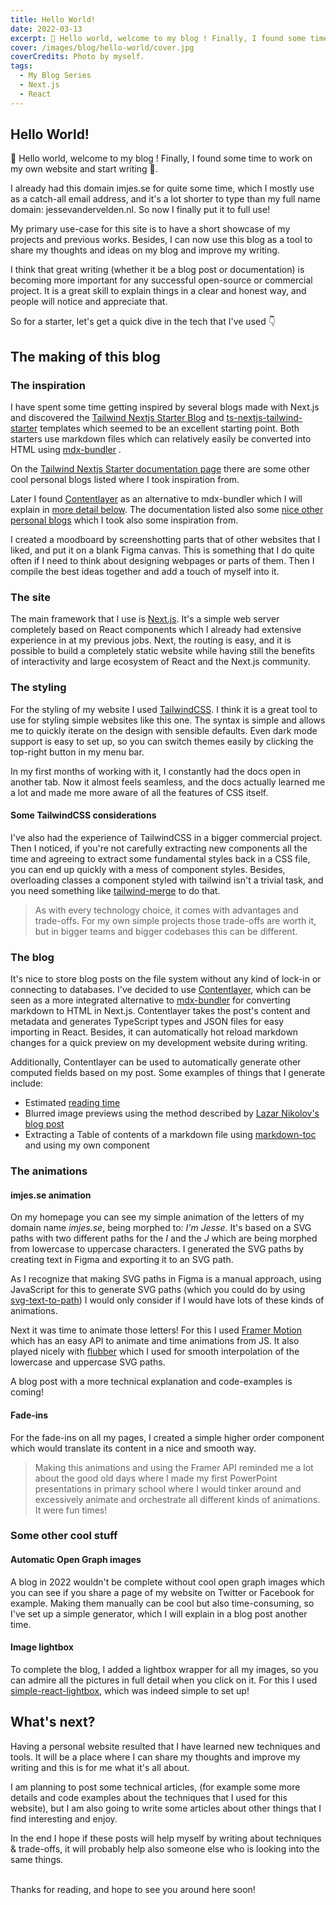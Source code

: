 ```yaml
---
title: Hello World!
date: 2022-03-13
excerpt: 👋 Hello world, welcome to my blog ! Finally, I found some time to work on my own website and start writing 📝.
cover: /images/blog/hello-world/cover.jpg
coverCredits: Photo by myself.
tags:
  - My Blog Series
  - Next.js
  - React
---
```


## Hello World!

👋 Hello world, welcome to my blog ! Finally, I found some time to work on my own website and start writing 📝.

I already had this domain imjes.se for quite some time, which I mostly use as a catch-all email address,
and it's a lot shorter to type than my full name domain: jessevandervelden.nl. So now I finally put it to full use!

My primary use-case for this site is to have a short showcase of my projects and previous works. Besides, I can now use this blog as
a tool to share my thoughts and ideas on my blog and improve my writing.

I think that great writing (whether it be a blog post or documentation) is becoming more important
for any successful open-source or commercial project. It is a great skill to explain things in a clear and honest way,
and people will notice and appreciate that.

So for a starter, let's get a quick dive in the tech that I've used 👇


## The making of this blog
### The inspiration
I have spent some time getting inspired by several blogs made with Next.js and discovered the
[Tailwind Nextjs Starter Blog](https://github.com/timlrx/tailwind-nextjs-starter-blog)
and [ts-nextjs-tailwind-starter](https://github.com/theodorusclarence/ts-nextjs-tailwind-starter) templates which seemed
to be an excellent starting point.
Both starters use markdown files which can relatively easily be converted into HTML using [mdx-bundler](https://github.com/kentcdodds/mdx-bundler) .

On the [Tailwind Nextjs Starter documentation page](https://github.com/timlrx/tailwind-nextjs-starter-blog#examples)
there are some other cool personal blogs listed where I took inspiration from.

Later I found [Contentlayer](https://github.com/contentlayerdev/contentlayer) as an alternative to mdx-bundler which I
will explain in [more detail below](#the-blog). The documentation listed also some [nice other personal blogs](https://github.com/contentlayerdev/contentlayer#who-is-using-contentlayer)
which I took also some inspiration from.

I created a moodboard by screenshotting parts that of other websites that I liked, and put it on a blank Figma canvas.
This is something that I do quite often if I need to think about designing webpages or parts of them. Then I compile the
best ideas together and add a touch of myself into it.




### The site
The main framework that I use is [Next.js](https://nextjs.org/). It's a simple web server completely based on React components
which I already had extensive experience in at my previous jobs.
Next, the routing is easy, and it is possible to build a completely static website while having still the benefits of
interactivity and large ecosystem of React and the Next.js community.


### The styling

For the styling of my website I used [TailwindCSS](https://tailwindcss.com/). I think it is a great tool to use
for styling simple websites like this one. The syntax is simple and allows me to quickly iterate on the design with
sensible defaults. Even dark mode support is easy to set up, so you can switch themes easily by clicking the top-right
button in my menu bar.

In my first months of working with it, I constantly had the docs open in another tab. Now it almost feels seamless,
and the docs actually learned me a lot and made me more aware of all the features of CSS itself.

#### Some TailwindCSS considerations
I've also had the experience of TailwindCSS in a bigger commercial project. Then I noticed, if you're not carefully
extracting new components all the time and agreeing to extract some fundamental styles back in a CSS file, you can end
up quickly with a mess of component styles. Besides, overloading classes a component styled
with tailwind isn't a trivial task, and you need something like [tailwind-merge](https://www.npmjs.com/package/tailwind-merge) to do that.

> As with every technology choice, it comes with advantages and trade-offs. For my own simple projects those trade-offs are
worth it, but in bigger teams and bigger codebases this can be different.

### The blog
It's nice to store blog posts on the file system without any kind of lock-in or connecting to databases.
I've decided to use [Contentlayer](https://github.com/contentlayerdev/contentlayer), which
can be seen as a more integrated alternative to [mdx-bundler](https://github.com/kentcdodds/mdx-bundler) for
converting markdown to HTML in Next.js.
Contentlayer takes the post's content and metadata and generates TypeScript types and JSON files for easy importing in React.
Besides, it can automatically hot reload markdown changes for a quick preview on my development website during writing.

Additionally, Contentlayer can be used to automatically generate other computed fields based on my post. Some examples
of things that I generate include:
* Estimated [reading time](https://www.npmjs.com/package/reading-time)
* Blurred image previews using the method described by [Lazar Nikolov's blog post](https://nikolovlazar.com/blog/generating-blur-for-dynamic-images-nextjs)
* Extracting a Table of contents of a markdown file using [markdown-toc](https://github.com/jonschlinkert/markdown-toc)
and using my own component


### The animations
#### imjes.se animation
On my homepage you can see my simple animation of the letters of my domain name _imjes.se_, being morphed to:
_I'm Jesse_. It's based on a SVG paths with two different paths for the _I_ and the _J_ which are being morphed
from lowercase to uppercase characters. I generated the SVG paths by creating text in Figma and exporting it to
an SVG path.

As I recognize that making SVG paths in Figma is a manual approach, using JavaScript for this to generate SVG paths
(which you could do by using [svg-text-to-path](https://www.npmjs.com/package/svg-text-to-path))
I would only consider if I would have lots of these kinds of animations.

Next it was time to animate those letters! For this I used [Framer Motion](https://www.framer.com/motion/) which
has an easy API to animate and time animations from JS. It also played nicely with [flubber](https://github.com/veltman/flubber)
which I used for smooth interpolation of the lowercase and uppercase SVG paths.

A blog post with a more technical explanation and code-examples is coming!

#### Fade-ins
For the fade-ins on all my pages, I created a simple higher order component which would translate its content
in a nice and smooth way.

> Making this animations and using the Framer API reminded me a lot about the good old days
where I made my first PowerPoint presentations in primary school where I would tinker around and excessively animate and
orchestrate all different kinds of animations. It were fun times!

### Some other cool stuff
#### Automatic Open Graph images
A blog in 2022 wouldn't be complete without cool open graph images which you can see if you share a page of my
website on Twitter or Facebook for example. Making them manually can be cool but also time-consuming, so I've set
up a simple generator, which I will explain in a blog post another time.

#### Image lightbox
To complete the blog, I added a lightbox wrapper for all my images, so you can admire all the pictures in full detail
when you click on it.
For this I used [simple-react-lightbox](https://github.com/michelecocuccio/simple-react-lightbox), which was indeed
simple to set up!

## What's next?
Having a personal website resulted that I have learned new techniques and tools. It will be a place where I can
share my thoughts and improve my writing and this is for me what it's all about.

I am planning to post some technical articles, (for example some more details and
code examples about the techniques that I used for this website), but I am also going to write some articles about other
things that I find interesting and enjoy.

In the end I hope if these posts will help myself by writing about techniques & trade-offs, it will probably help also
someone else who is looking into the same things.

<br/>
Thanks for reading, and hope to see you around here soon!
